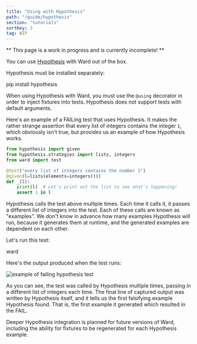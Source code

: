 ```yaml
---
title: "Using with Hypothesis"
path: "/guide/hypothesis"
section: "tutorials"
sortKey: 3
tag: WIP
---
```


<Warning>
** This page is a work in progress and is currently incomplete! **
</Warning>
<br/>

You can use [Hypothesis](https://hypothesis.readthedocs.io/en/latest/) with Ward out of the box.

Hypothesis must be installed separately:

<TerminalCommand>pip install hypothesis</TerminalCommand>

<Warning>When using Hypothesis with Ward, you must use the `@using` decorator
in order to inject fixtures into tests. Hypothesis does not support
tests with default arguments.</Warning>
<br/>

Here's an example of a <FailMarker>FAIL</FailMarker>ing test that uses Hypothesis. It makes
the rather strange assertion that every list of integers contains the integer `1`, 
which obviously isn't true, but provides us an example of how Hypothesis works.

```python
from hypothesis import given
from hypothesis.strategies import lists, integers
from ward import test

@test("every list of integers contains the number 1")
@given(l=lists(elements=integers()))
def _(l):
    print(l)  # Let's print out the list to see what's happening!
    assert 1 in l
```

Hypothesis calls the test above multiple times. Each time it calls it,
it passes a different list of integers into the test. Each of these calls are known
 as "examples". We don't know in advance how many examples Hypothesis will run, because
 it generates them at runtime, and the generated examples are dependent on each other.

Let's run this test:

<TerminalCommand>ward</TerminalCommand>

Here's the output produced when the test runs:

![example of failing hypothesis test](../../images/hypothesis_1.png)

As you can see, the test was called by Hypothesis multiple times, passing in a different
list of integers each time. The final line of captured output was written by Hypothesis itself,
and it tells us the first falsifying example Hypothesis found. That is, the first example it generated
which resulted in the <FailMarker>FAIL</FailMarker>.

<Warning>
Deeper Hypothesis integration is planned for future versions of Ward,
including the ability for fixtures to be regenerated for each Hypothesis 
example.
</Warning>
